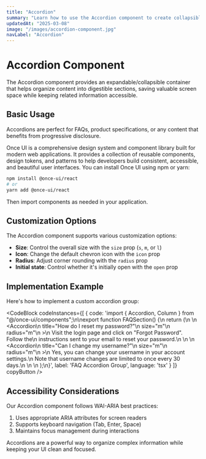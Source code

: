 ```yaml
---
title: "Accordion"
summary: "Learn how to use the Accordion component to create collapsible content sections and save space in your UI."
updatedAt: "2025-03-08"
image: "/images/accordion-component.jpg"
navLabel: "Accordion"
---
```


# Accordion Component

The Accordion component provides an expandable/collapsible container that helps organize content into digestible sections, saving valuable screen space while keeping related information accessible.

## Basic Usage

Accordions are perfect for FAQs, product specifications, or any content that benefits from progressive disclosure.

<Accordion title="What is Once UI?">
  Once UI is a comprehensive design system and component library built for modern web applications. It provides a collection of reusable components, design tokens, and patterns to help developers build consistent, accessible, and beautiful user interfaces.
</Accordion>

<Accordion title="How do I install Once UI?">
  You can install Once UI using npm or yarn:
  
  ```bash
  npm install @once-ui/react
  # or
  yarn add @once-ui/react
  ```
  
  Then import components as needed in your application.
</Accordion>

## Customization Options

The Accordion component supports various customization options:

- **Size**: Control the overall size with the `size` prop (`s`, `m`, or `l`)
- **Icon**: Change the default chevron icon with the `icon` prop
- **Radius**: Adjust corner rounding with the `radius` prop
- **Initial state**: Control whether it's initially open with the `open` prop

## Implementation Example

Here's how to implement a custom accordion group:

<CodeBlock
  codeInstances={[
    {
      code: 'import { Accordion, Column } from "@/once-ui/components";\n\nexport function FAQSection() {\n  return (\n    <Column gap="m">\n      <Accordion\n        title="How do I reset my password?"\n        size="m"\n        radius="m"\n      >\n        Visit the login page and click on "Forgot Password". Follow the\n        instructions sent to your email to reset your password.\n      </Accordion>\n      \n      <Accordion\n        title="Can I change my username?"\n        size="m"\n        radius="m"\n      >\n        Yes, you can change your username in your account settings.\n        Note that username changes are limited to once every 30 days.\n      </Accordion>\n    </Column>\n  );\n}',
      label: 'FAQ Accordion Group',
      language: 'tsx'
    }
  ]}
  copyButton
/>

## Accessibility Considerations

Our Accordion component follows WAI-ARIA best practices:

1. Uses appropriate ARIA attributes for screen readers
2. Supports keyboard navigation (Tab, Enter, Space)
3. Maintains focus management during interactions

Accordions are a powerful way to organize complex information while keeping your UI clean and focused.
